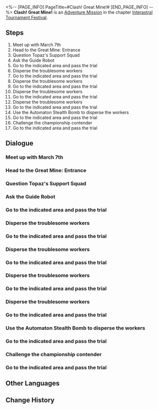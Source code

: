 <%-- [PAGE_INFO]
PageTitle=#Clash! Great Mine!#
[END_PAGE_INFO] --%>
{{Stub|Dialogue, characters, and location(s)}}
{{Mission Infobox
|id            = 8014105
|title         = 
|image         = Mission Clash! Great Mine!.png
|type          = Adventure
|event_name    = 
|chapter       = Interastral Tournament Festival
|requirements  = [[Adventure Mission]] ''[[Battle of Wits! Herta Space Station!]]'' completed
|summary       = To qualify for the championship, you must complete all the Victory Zone trials.
You have cleared the Victory Zone in the Great Mine and obtained the Mastery Mark from Giovanni.
|characters    = <!--characters that appear in this mission-->
|startLocation = <!--location as it intially appears on the mission screen-->
|world         = <!--i.e. Penacony-->
|area          = <!--i.e. A Child's Dream-->
|prev          = 
|next          = Final Showdown! Intergalactic Celebration!
|exp           = 200
|credits       = 40000
|stellarJade   = 
|other         = {{Card List|Traveler's Guide*6;Lost Crystal*4|delim=;}}
}}
'''Clash! Great Mine!''' is an [[Adventure Mission]] in the chapter [[Interastral Tournament Festival]].

==Steps==
# Meet up with March 7th
# Head to the Great Mine: Entrance
# Question Topaz's Support Squad
# Ask the Guide Robot
# Go to the indicated area and pass the trial
# Disperse the troublesome workers
# Go to the indicated area and pass the trial
# Disperse the troublesome workers
# Go to the indicated area and pass the trial
# Disperse the troublesome workers
# Go to the indicated area and pass the trial
# Disperse the troublesome workers
# Go to the indicated area and pass the trial
# Use the Automaton Stealth Bomb to disperse the workers
# Go to the indicated area and pass the trial
# Challenge the championship contender
# Go to the indicated area and pass the trial

<!--
==Gameplay Notes==

--><!--
==Trial Character==

-->
==Dialogue==
{{Stub Dialogue}}
===Meet up with March 7th===
{{Mission Description|type=adventure|location=<!--to be added-->|Right now, you hold three Mastery Marks and are one away from earning the right to make your bid for championship.<br />The path toward becoming a champion unfurls like a red carpet beneath your feet, so embark on the last step before the time of your great ascent arrives.}}
{{Dialogue Start}}
:{{tx}}
{{Dialogue End}}

===Head to the Great Mine: Entrance===
{{Mission Description|type=adventure|location=<!--to be added-->|update|The path toward becoming a champion unfurls like a red carpet beneath your feet.<br />The final Mastery Mark is in the hands of a certain someone in the Great Mine. Find and defeat him and sweep aside all impediments preventing you from starting your match!}}
{{Dialogue Start}}
:{{tx}}
{{Dialogue End}}

===Question Topaz's Support Squad===
{{Mission Description|type=adventure|location=<!--to be added-->|update|Topaz's Support Squad just don't know when to give up. They're more unyielding than actual boulders.<br />But before you stomp them into the earth again, maybe it's wise to get a few things cleared up first.}}
{{Dialogue Start}}
:{{tx}}
{{Dialogue End}}

===Ask the Guide Robot===
{{Mission Description|type=adventure|location=<!--to be added-->|update|You must complete the corresponding trials first if you wish to challenge the championship contenders of the Victory Zone.<br />What will the rules for the Great Mine's trial be? This time, there doesn't seem to be anyone to actively explain anything.}}
{{Dialogue Start}}
:{{tx}}
{{Dialogue End}}

===Go to the indicated area and pass the trial===
{{Mission Description|type=adventure|location=<!--to be added-->|update|You must complete the corresponding trials first if you wish to challenge the championship contenders of the Victory Zone.<br />The trial at the Great Mine involves blowing up Topaz's Support Squad with robots, though as the explosions are rooted in special effects, no one actually risks getting hurt. Still, blowing things up is a form of art, right?}}
{{Dialogue Start}}
:{{tx}}
{{Dialogue End}}

===Disperse the troublesome workers===
{{Mission Description|type=adventure|location=<!--to be added-->|update|The trial of the Great Mine involves blowing up Topaz's Support Squad with robots, though as the explosions are rooted in special effects, no one actually risks getting hurt. Still, blowing things up is a form of art, right?<br />Suppose you best incorporate your unfortunate adversaries into this artistic expression.}}
{{Dialogue Start}}
:{{tx}}
{{Dialogue End}}

===Go to the indicated area and pass the trial===
{{Mission Description|type=adventure|location=<!--to be added-->|update|The trial of the Great Mine involves blowing up Topaz's Support Squad with robots, though as the explosions are rooted in special effects, no one actually risks getting hurt. Still, blowing things up is a form of art, right?<br />Suppose you best incorporate your unfortunate adversaries into this artistic expression.}}
{{Dialogue Start}}
:{{tx}}
{{Dialogue End}}

===Disperse the troublesome workers===
{{Mission Description|type=adventure|location=<!--to be added-->|update|The trial of the Great Mine involves blowing up Topaz's Support Squad with robots, though as the explosions are rooted in special effects, no one actually risks getting hurt. Still, blowing things up is a form of art, right?<br />Suppose you best incorporate your unfortunate adversaries into this artistic expression.}}
{{Dialogue Start}}
:{{tx}}
{{Dialogue End}}

===Go to the indicated area and pass the trial===
{{Mission Description|type=adventure|location=<!--to be added-->|update|The trial of the Great Mine involves blowing up Topaz's Support Squad with robots, though as the explosions are rooted in special effects, no one actually risks getting hurt. Still, blowing things up is a form of art, right?<br />Suppose you best incorporate your unfortunate adversaries into this artistic expression.}}
{{Dialogue Start}}
:{{tx}}
{{Dialogue End}}

===Disperse the troublesome workers===
{{Mission Description|type=adventure|location=<!--to be added-->|update|The trial of the Great Mine involves blowing up Topaz's Support Squad with robots, though as the explosions are rooted in special effects, no one actually risks getting hurt. Still, blowing things up is a form of art, right?<br />Suppose you best incorporate your unfortunate adversaries into this artistic expression.}}
{{Dialogue Start}}
:{{tx}}
{{Dialogue End}}

===Go to the indicated area and pass the trial===
{{Mission Description|type=adventure|location=<!--to be added-->|update|The trial of the Great Mine involves blowing up Topaz's Support Squad with robots, though as the explosions are rooted in special effects, no one actually risks getting hurt. Still, blowing things up is a form of art, right?<br />Suppose you best incorporate your unfortunate adversaries into this artistic expression.}}
{{Dialogue Start}}
:{{tx}}
{{Dialogue End}}

===Disperse the troublesome workers===
{{Mission Description|type=adventure|location=<!--to be added-->|update|The trial of the Great Mine involves blowing up Topaz's Support Squad with robots, though as the explosions are rooted in special effects, no one actually risks getting hurt. Still, blowing things up is a form of art, right?<br />Suppose you best incorporate your unfortunate adversaries into this artistic expression.}}
{{Dialogue Start}}
:{{tx}}
{{Dialogue End}}

===Go to the indicated area and pass the trial===
{{Mission Description|type=adventure|location=<!--to be added-->|update|The trial of the Great Mine involves blowing up Topaz's Support Squad with robots, though as the explosions are rooted in special effects, no one actually risks getting hurt. Still, blowing things up is a form of art, right?<br />Suppose you best incorporate your unfortunate adversaries into this artistic expression.}}
{{Dialogue Start}}
:{{tx}}
{{Dialogue End}}

===Use the Automaton Stealth Bomb to disperse the workers===
{{Mission Description|type=adventure|location=<!--to be added-->|update|The trial of the Great Mine involves blowing up Topaz's Support Squad with robots, though as the explosions are rooted in special effects, no one actually risks getting hurt. Still, blowing things up is an art form, right?<br />Sometimes, art requires a bit more thinking, and explosions themselves might need some minor variations.}}
{{Dialogue Start}}
:{{tx}}
{{Dialogue End}}

===Go to the indicated area and pass the trial===
{{Mission Description|type=adventure|location=<!--to be added-->|update|The trial of the Great Mine involves blowing up Topaz's Support Squad with robots, though as the explosions are rooted in special effects, no one actually risks getting hurt. Still, blowing things up is a form of art, right?<br />Suppose you best incorporate your unfortunate adversaries into this artistic expression.}}
{{Dialogue Start}}
:{{tx}}
{{Dialogue End}}

===Challenge the championship contender===
{{Mission Description|type=adventure|location=<!--to be added-->|update|You have completed all the trials, but the championship contender still hasn't revealed themselves. Just who is your mysterious adversary?<br />Whatever the case, you already have the right to issue your challenge. They can't continue to wear their mask when you fight, can they?}}
{{Dialogue Start}}
:{{tx}}
{{Dialogue End}}

===Go to the indicated area and pass the trial===
{{Mission Description|type=adventure|location=<!--to be added-->|update|The trial of the Great Mine involves blowing up Topaz's Support Squad with robots, though as the explosions are rooted in special effects, no one actually risks getting hurt. Still, blowing things up is a form of art, right?<br />Suppose you best incorporate your unfortunate adversaries into this artistic expression.}}
{{Dialogue Start}}
:{{tx}}
{{Dialogue End}}

==Other Languages==
{{Other Languages
|en   = Clash! Great Mine!
|zhs  = 激战！大矿区
|zht  = 激戰！大礦區
|ja   = 激戦！大鉱区
|ko   = 격전! 큰 광산구역
|es   = ¡Combate encarnizado en la mina principal!
|fr   = Grabuge à la Grande mine !
|ru   = Ожесточённый бой! Большая шахта!
|th   = การต่อสู้อันดุเดือดในเหมืองใหญ่
|vi   = Kịch Chiến! Khu Mỏ Khổng Lồ
|de   = Intensiver Kampf, Große Mine!
|id   = Pertarungan Sengit, Great Mine!
|pt   = Confronto! Grande Mina!
}}

==Change History==
{{Change History|1.4}}
